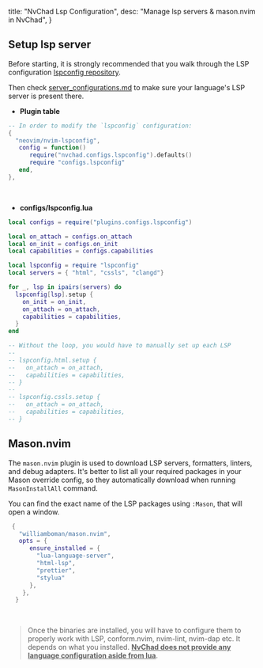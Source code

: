   title: "NvChad Lsp Configuration",
  desc: "Manage lsp servers & mason.nvim in NvChad",
}

## Setup lsp server

Before starting, it is strongly recommended that you walk through the LSP configuration [lspconfig repository](https://github.com/neovim/nvim-lspconfig).

Then check [server_configurations.md](https://github.com/neovim/nvim-lspconfig/blob/master/doc/server_configurations.md) to make sure your language's LSP server is present there. 

- **Plugin table**

```lua
-- In order to modify the `lspconfig` configuration:
{
  "neovim/nvim-lspconfig",
   config = function()
      require("nvchad.configs.lspconfig").defaults()
      require "configs.lspconfig"
   end,
},
```

<br />

- **configs/lspconfig.lua**

```lua
local configs = require("plugins.configs.lspconfig")

local on_attach = configs.on_attach
local on_init = configs.on_init
local capabilities = configs.capabilities

local lspconfig = require "lspconfig"
local servers = { "html", "cssls", "clangd"}

for _, lsp in ipairs(servers) do
  lspconfig[lsp].setup {
    on_init = on_init,
    on_attach = on_attach,
    capabilities = capabilities,
  }
end

-- Without the loop, you would have to manually set up each LSP 
-- 
-- lspconfig.html.setup {
--   on_attach = on_attach,
--   capabilities = capabilities,
-- }
--
-- lspconfig.cssls.setup {
--   on_attach = on_attach,
--   capabilities = capabilities,
-- }
```
## Mason.nvim

The `mason.nvim` plugin is used to download LSP servers, formatters, linters, and debug adapters. It's better to list all your required packages in your Mason override config, so they automatically download when running `MasonInstallAll` command.

You can find the exact name of the LSP packages using `:Mason`, that will open a window.

```lua
 {
   "williamboman/mason.nvim",
   opts = {
      ensure_installed = {
        "lua-language-server",
        "html-lsp",
        "prettier",
        "stylua"
      },
    },
  }
```

<br />

> Once the binaries are installed, you will have to configure them to properly work with LSP, conform.nvim, nvim-lint, nvim-dap etc. It depends on what you installed. <u>**NvChad does not provide any language configuration aside from lua**</u>.
